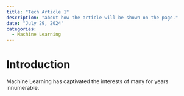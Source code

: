 ```yaml
---
title: "Tech Article 1"
description: "about how the article will be shown on the page."
date: "July 29, 2024"
categories: 
  - Machine Learning
---
```


# Introduction

Machine Learning has captivated the interests of many for years innumerable.

